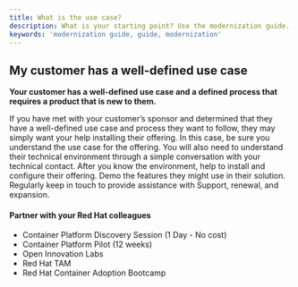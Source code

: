 ```yaml
---
title: What is the use case?
description: What is your starting point? Use the modernization guide.
keywords: 'modernization guide, guide, modernization'
---
```



<Row>

<Column colMd={9} colLg={9}>

## My customer has a well-defined use case

**Your customer has a well-defined use case and a defined process that requires a product that is new to them.**

If you have met with your customer’s sponsor and determined that they have a well-defined use case and process they want to follow, they may simply want your help installing their offering. In this case, be sure you understand the use case for the offering. You will also need to understand their technical environment through a simple conversation with your technical contact.  After you know the environment, help to install and configure their offering. Demo the features they might use in their solution. Regularly keep in touch to provide assistance with Support, renewal, and expansion.

</Column>
</Row>

<Row>
<Column>



<Accordion>



<AccordionItem title='Partner with your Red Hat colleagues'>

#### Partner with your Red Hat colleagues

* Container Platform Discovery Session (1 Day - No cost)
* Container Platform Pilot (12 weeks)
* Open Innovation Labs
* Red Hat TAM
* Red Hat Container Adoption Bootcamp

</AccordionItem>


</Accordion>

</Column>

</Row>
